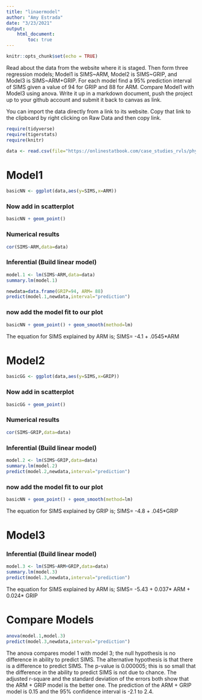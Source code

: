 ```yaml
---
title: "linaermodel"
author: "Amy Estrada"
date: "3/23/2021"
output: 
    html_document:
        toc: true
---
```


```r
knitr::opts_chunk$set(echo = TRUE)
```

Read about the data from the website where it is staged.  Then form three regression models; Model1 is SIMS~ARM, Model2 is SIMS~GRIP, and Model3 is SIMS~ARM+GRIP. For each model find a 95% prediction interval of SIMS given a value of 94  for GRIP and 88 for ARM. Compare Model1 with Model3 using anova. Write it up in a markdown document, push the project up to your github account and submit it back to canvas as link. 

 

You can import the data directly from a link to its website.  Copy that link to the clipboard by right clicking on Raw Data and then copy link.

```r
require(tidyverse)
require(tigerstats)
require(knitr)
```

```r
data <- read.csv(file="https://onlinestatbook.com/case_studies_rvls/physical_strength/data.txt",sep="",header=TRUE) 
```

# Model1
```r
basicNN <- ggplot(data,aes(y=SIMS,x=ARM))
```
### Now add in scatterplot

```r
basicNN + geom_point()
```

### Numerical results

```r
cor(SIMS~ARM,data=data)
```
### Inferential  (Build linear model)
  
```r
model.1 <- lm(SIMS~ARM,data=data)
summary.lm(model.1)
```


```r
newdata=data.frame(GRIP=94, ARM= 88)
predict(model.1,newdata,interval="prediction")
```

### now add the model fit to our plot
  
```r
basicNN + geom_point() + geom_smooth(method=lm)
``` 

The equation for SIMS explained by ARM is;
SIMS= -4.1 + .0545*ARM

# Model2
```r
basicGG <- ggplot(data,aes(y=SIMS,x=GRIP))
```
### Now add in scatterplot

```r
basicGG + geom_point()
```

### Numerical results

```r
cor(SIMS~GRIP,data=data)
```
### Inferential  (Build linear model)
  
```r
model.2 <- lm(SIMS~GRIP,data=data)
summary.lm(model.2)
predict(model.2,newdata,interval="prediction")
```

### now add the model fit to our plot
  
```r
basicNN + geom_point() + geom_smooth(method=lm)
``` 


The equation for SIMS explained by GRIP is;
SIMS= -4.8 + .045*GRIP

# Model3

### Inferential  (Build linear model)
  
```r
model.3 <- lm(SIMS~ARM+GRIP,data=data)
summary.lm(model.3)
predict(model.3,newdata,interval="prediction")
```

The equation for SIMS explained by ARM is;
SIMS= -5.43 + 0.037* ARM + 0.024* GRIP

# Compare Models
```r
anova(model.1,model.3)
predict(model.3,newdata,interval="prediction")
```

The anova compares model 1 with model 3; the null hypothesis is no difference in ability to predict SIMS. The alternative hypothesis is that there is a difference to predict SIMS. The p-value is 0.000005; this is so small that the difference in the ability to predict SIMS is not due to chance. The adjusted r-square and the standard deviation of the errors both show that the ARM + GRIP model is the better one. The prediction of the ARM + GRIP model is 0.15 and the 95% confidence interval is -2.1 to 2.4.

